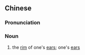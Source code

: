 ==Chinese==
{{zh-forms}}

===Pronunciation===
{{zh-pron
|m=ěrpàn
|c=ji5 bun6
|cat=n
}}

===Noun===
{{zh-noun}}

# the [[rim]] of one's [[ear]]s; one's [[ear]]s
#: {{zh-x|你 的 近況 斷續 從 朋友 口 中 傳 到 我 耳畔。|Your news intermittently came to my '''ears''' through friends' words.}}